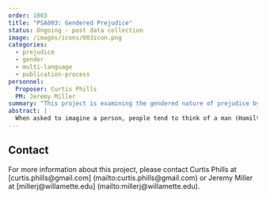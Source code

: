 ```yaml
---
order: 1003
title: "PSA003: Gendered Prejudice"
status: Ongoing - post data collection
image: /images/icons/003icon.png
categories:
  - prejudice
  - gender
  - multi-language
  - publication-process
personnel:
  Proposer: Curtis Phills
  PM: Jeremy Miller
summary: "This project is examining the gendered nature of prejudice by testing whether  prejudice toward a social group generally is more strongly related to prejudice towards its male members than its female members."
abstract: |
  When asked to imagine a person, people tend to think of a man (Hamilton, 1991). The same is true for some social groups as well–when asked to imagine a Black or White person, people tend to imagine a Black or White man (Schug, Alt, & Klauer, 2015). One reason for this is androcentrism: the belief that men are the default and women are the exception or “other” (Bailey, LaFrance, & Dovidio, 2018; Bem, 1993; Smith & Zarate, 1992).The present research will describe the gendered nature of prejudice for seven social categories (i.e., Black people, East Asian people, White people, police, politicians, and criminals). We hypothesized that, if prejudice occurs for the group, it is more strongly related to prejudice toward the men of that social category than toward the women of that category. This study was conducted across several laboratories and languages and was paired with PSA 002 for data collection.
---
```


## Contact

For more information about this project, please contact Curtis Phills at [curtis.phills@gmail.com] (mailto:curtis.phills@gmail.com) or Jeremy Miller at [millerj@willamette.edu] (mailto:millerj@willamette.edu).
